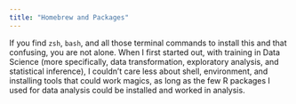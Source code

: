 ```yaml
---
title: "Homebrew and Packages"
---
```


If you find `zsh`, `bash`, and all those terminal commands to install this and that
confusing, you are not alone. When I first started out, with training in Data Science
(more specifically, data transformation, exploratory analysis, and statistical
inference), I couldn't care less about shell, environment, and installing tools 
that could work magics, as long as the few R packages I used for data analysis could 
be installed and worked in analysis. 